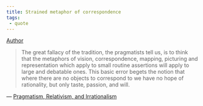 ```yaml
---
title: Strained metaphor of correspondence
tags:
 - quote
---
```


[Author](/docs/phil/Richard Rorty.html)

> The great fallacy of the tradition, the pragmatists tell us, is to think that the metaphors of vision, correspondence, mapping, picturing and representation which apply to small routine assertions will apply to large and debatable ones. This basic error begets the notion that where there are no objects to correspond to we have no hope of rationality, but only taste, passion, and will.

 — [Pragmatism, Relativism, and Irrationalism](/docs/phil/Pragmatism, Relativism, and Irrationalism.html)